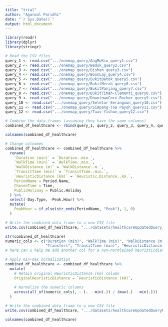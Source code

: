 ```yaml
---
title: "trial"
author: "Agarwal Paridhi"
date: "`r Sys.Date()`"
output: html_document
---
```


```r
library(readr)
library(dplyr)
library(stringr)
```


```r
# Read the CSV files
query_1 <- read.csv(".../onemap_query/AngMoKio_query1.csv")
query_2 <- read.csv(".../onemap_query/Bedok_query2.csv")
query_3 <- read.csv(".../onemap_query/Bishan_query3.csv")
query_4 <- read.csv(".../onemap_query/BoonLay_query4.csv")
query_5 <- read.csv(".../onemap_query/BukitBatok_query5.csv")
query_6 <- read.csv(".../onemap_query/BukitMerah_query6.csv")
query_7 <- read.csv(".../onemap_query/BukitPanjang_query7.csv")
query_8 <- read.csv(".../onemap_query/BukitTimah-Clementi_query8.csv")
query_9 <- read.csv(".../onemap_query/DowntownCore-Rochor_query9.csv")
query_10 <- read.csv(".../onemap_query/Seletar-Serangoon_query10.csv")
query_11 <- read.csv(".../onemap_query/Simpang-Toa Payoh_query11.csv")
query_12 <- read.csv(".../onemap_query/Tuas-Yishun_query12.csv")
```


```r
# Combine the data frames (assuming they have the same columns)
combined_df_healthcare <- rbind(query_1, query_2, query_3, query_4, query_5, query_6, query_7, query_8, query_9, query_10, query_11, query_12)

colnames(combined_df_healthcare)

```


```r
# Change colnames
combined_df_healthcare <- combined_df_healthcare %>%
  rename(
    `Duration (min)` = `Duration..min.`,
    `WalkTime (min)` = `WalkTime..min.`,
    `WalkDistance (m)` = `WalkDistance..m.`,
    `TransitTime (min)` = `TransitTime..min.`,
    `HeuristicDistance (km)` = `Heuristic.Distance..km.`,
    PeriodName = Period.Name,
    ChosenTime = Time,
    PublicHoliday = Public.Holiday
  ) %>%
  select(-Day.Type, -Peak.Hour) %>%
  mutate(
    PeakHour = if_else(str_ends(PeriodName, "Peak"), 1, 0)
  )
```


```r
# Write the combined data frame to a new CSV file
write.csv(combined_df_healthcare, ".../datasets/healthcareUpdatedQuery_onemap.csv", row.names = FALSE)
```


```r
str(combined_df_healthcare)
numeric_cols <- c("Duration (min)", "WalkTime (min)", "WalkDistance (m)", 
                  "Transfers", "TransitTime (min)", "HeuristicDistance (km)")
# here can u help me add another col for a non-normlaised heuristicdiatnce right beside teh normalsied version pls

# Apply min-max normalization
combined_df_healthcare <- combined_df_healthcare %>%
  mutate(
    # Retain original HeuristicDistance (km) column
    OriginalHeuristicDistance = `HeuristicDistance (km)`,
    
    # Normalize the numeric columns
    across(all_of(numeric_cols), ~ (. - min(.)) / (max(.) - min(.)))
  )

# Write the combined data frame to a new CSV file
write.csv(combined_df_healthcare, ".../datasets/healthcareUpdatedQueryNormalised_onemap.csv", row.names = FALSE)
```


```r
colnames(combined_df_healthcare)
```

